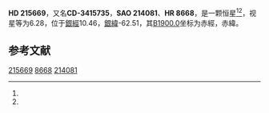 {{Starbox begin
| name = HD 215669
}}
{{Starbox observe
| epoch = [[J2000.0|J2000.0]]
| constell = {{星座名待查}}<ref name=SIMBAD>{{cite web
 | url=http://simbad.u-strasbg.fr/simbad/sim-id?Ident=HR+8668
 | title =Pulsating variable Star
 | publisher=Centre de Données astronomiques de Strasbourg
 | work=SIMBAD
 | accessdate=2012-07-13}}</ref><ref name=DATA>{{cite web
 | url=http://vizier.u-strasbg.fr/viz-bin/VizieR-5?-out.add=.&-source=5050&-corr=PK=HR&-out.max=9999&HR=8668
 | title=VizieR Detailed Page
 | accessdate=2012-07-13
 | archive-date=2016-03-05
 | archive-url=https://web.archive.org/web/20160305214439/http://vizier.u-strasbg.fr/viz-bin/VizieR-5?-out.add=.&-source=5050&-corr=PK=HR&-out.max=9999&HR=8668
 | dead-url=no
 }}</ref>
| 星官 = 
| ra = {{RA|22|47|19.1}}<ref name=SIMBAD /><ref name=DATA />
| dec = {{DEC|-34|9|40}}<ref name=SIMBAD /><ref name=DATA />
| appmag_v = 6.28<ref name=SIMBAD /><ref name=DATA />
}}
{{Starbox character
| class = K1III<ref name=SIMBAD /><ref name=DATA />
| b-v = 1.16<ref name=SIMBAD /><ref name=DATA />
| u-b = <ref name=SIMBAD /><ref name=DATA />
| r-i = <ref name=SIMBAD /><ref name=DATA />
| variable = 
}}
{{Starbox astrometry
| radial_v = 
| prop_mo_ra = 41
| parallax = 
| p_error = 
}}
{{Starbox catalog
| names =CD-3415735，[[SAO星表|SAO]] 214081，[[HD星表|HD]] 215669，[[HR星表|HR]] 8668}}
{{Starbox reference |Simbad=HR+8668}}
{{Starbox end}}

'''HD 215669'''，又名'''CD-3415735'''，'''SAO 214081'''、'''HR 8668'''，是一颗恒星<ref name=SIMBAD /><ref name=DATA />，视星等为6.28，位于[[銀道座標系|銀經]]10.46，[[銀道座標系|銀緯]]-62.51，其[[B1900.0|B1900.0]]坐标为赤經{{RA|22|41|42.6}}，赤緯{{DEC|-34|-62.51|22}}。

== 参考文献 ==
{{reflist}}

{{star-stub}}

[[Category:HD和HDE天體|215669]]
[[Category:HR天體|8668]]
[[Category:SAO天體|214081]]